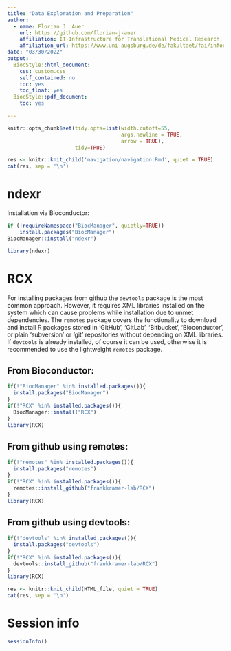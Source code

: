 ```yaml
---
title: "Data Exploration and Preparation"
author: 
  - name: Florian J. Auer
    url: https://github.com/florian-j-auer
    affiliation: IT-Infrastructure for Translational Medical Research, University of Augsburg
    affiliation_url: https://www.uni-augsburg.de/de/fakultaet/fai/informatik/prof/misit/
date: "03/30/2022"
output: 
  BiocStyle::html_document:
    css: custom.css
    self_contained: no
    toc: yes
    toc_float: yes
  BiocStyle::pdf_document:
    toc: yes

---
```


```r
knitr::opts_chunk$set(tidy.opts=list(width.cutoff=55,
                                     args.newline = TRUE,
                                     arrow = TRUE),
                      tidy=TRUE)
```

```r
res <- knitr::knit_child('navigation/navigation.Rmd', quiet = TRUE)
cat(res, sep = '\n')
```


# ndexr

Installation via Bioconductor:

```r
if (!requireNamespace("BiocManager", quietly=TRUE))
    install.packages("BiocManager")
BiocManager::install("ndexr")

library(ndexr)
```


# RCX

For installing packages from github the `devtools` package is the most common approach.
However, it requires XML libraries installed on the system which can cause problems while installation due to unmet dependencies.
The `remotes` package covers the functionality to download and install R packages stored in 'GitHub', 'GitLab', 'Bitbucket', 'Bioconductor', or plain 'subversion' or 'git' repositories without depending on XML libraries.
If `devtools` is already installed, of course it can be used, otherwise it is recommended to use the lightweight `remotes` package.


## From Bioconductor:

```r
if(!"BiocManager" %in% installed.packages()){
  install.packages("BiocManager")
}
if(!"RCX" %in% installed.packages()){
  BiocManager::install("RCX")
}
library(RCX)
```

## From github using remotes:

```r
if(!"remotes" %in% installed.packages()){
  install.packages("remotes")
}
if(!"RCX" %in% installed.packages()){
  remotes::install_github("frankkramer-lab/RCX")
}
library(RCX)
```

## From github using devtools:

```r
if(!"devtools" %in% installed.packages()){
  install.packages("devtools")
}
if(!"RCX" %in% installed.packages()){
  devtools::install_github("frankkramer-lab/RCX")
}
library(RCX)
```




```r
res <- knitr::knit_child(HTML_file, quiet = TRUE)
cat(res, sep = '\n')
```

# Session info
```r
sessionInfo()
```

